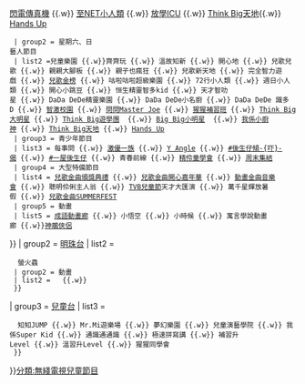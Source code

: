 {{Navbox
| name = 無綫電視兒童節目
| title = [[無綫電視兒童節目|無綫電視兒童及青少年節目]]
| group1 = [[翡翠台]]/[[J2]]
| list1 = 
  {{Navbox subgroup
  | group1 = 星期一至五<br/>藝人節目
  | list1 = [[跳飛機 (電視節目)|跳飛機]] {{.w}} [[430穿梭機]] {{.w}} [[閃電傳真機]] {{.w}} [[至NET小人類]] {{.w}} [[放學ICU]] {{.w}} [[Think Big天地]]{{.w}} [[Hands Up]]
  | group2 = 星期六、日<br/>藝人節目
  | list2 =兒童樂園 {{.w}}齊齊玩 {{.w}} 溫故知新 {{.w}} 開心地 {{.w}} 兒歌兒歌 {{.w}} 親親大腳板 {{.w}} 親子也瘋狂 {{.w}} 兒歌新天地 {{.w}} 完全智力遊戲 {{.w}} [[兒歌金榜]] {{.w}} 咕啦咕啦超級樂園 {{.w}} 72行小人類 {{.w}} 週日小人類 {{.w}} 開心小跳豆 {{.w}} 恒生精靈智多kid {{.w}} 天才智叻星 {{.w}} DaDa DeDe精靈樂園 {{.w}} DaDa DeDe小名廚 {{.w}} DaDa DeDe 識多D {{.w}} [[智激校園]] {{.w}} [[問問Master Joe]] {{.w}} [[猩猩補習班]] {{.w}} [[Think Big大明星]] {{.w}} [[Think Big遊學團]]  {{.w}} [[Big Big小明星]]  {{.w}} [[我係小廚神]] {{.w}} [[Think Big天地]] {{.w}} [[Hands Up]] 
  | group3 = 青少年節目
  | list3 = 每事問 {{.w}} [[激優一族]] {{.w}} [[Y Angle]] {{.w}} [[後生仔傾吓偈|#後生仔傾-{吓}-偈]] {{.w}} [[一屋後生仔|#一屋後生仔]] {{.w}} 青春前線 {{.w}} [[精伶童學會]] {{.w}} [[周末集結]] 
  | group4 = 大型特備節目
  | list4 = [[兒歌金曲頒獎典禮]] {{.w}} [[兒歌金曲頒獎典禮|兒歌金曲開心嘉年華]] {{.w}} [[兒歌金曲頒獎典禮|動畫金曲音樂會]] {{.w}} 聰明伶俐主人翁 {{.w}} [[TVB兒童節]]天才大匯演 {{.w}} 萬千星輝放暑假 {{.w}} [[兒歌金曲SUMMERFEST]]
  | group5 = 動畫
  | list5 = [[成語動畫廊]] {{.w}} 小悟空 {{.w}} 小時候 {{.w}} 寓言學說動畫廊 {{.w}}[[神鵰俠侶 (動畫)|神鵰俠侶]]
}}
| group2 = [[明珠台]]
| list2 = 
  {{Navbox subgroup
  | group1 = 藝人節目
  | list1 = 回力棒 {{.w}} 螢火蟲
  | group2 = 動畫
  | list2 =  {{link-en|George Shrinks|George Shrinks}} {{.w}} {{link-en|鋼牙妹事件簿|Braceface}}
  }}
| group3 = [[TVB兒童台|兒童台]]
| list3 = 
  {{Navbox subgroup
  | group1 = 
  | list1 = 小TEEN地 {{.w}} 知知JUMP {{.w}} Mr.Mi遊樂場 {{.w}} 夢幻樂園 {{.w}} 兒童演藝學院 {{.w}} 我係Super Kid {{.w}} 通識通通識 {{.w}} 極速拼寫講 {{.w}} 補習升Level {{.w}} 溫習升Level {{.w}} 猩猩同學會
  }}
}}<noinclude>[[分類:無綫電視兒童節目]]